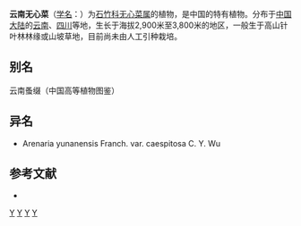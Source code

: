 {{Speciesbox
| taxon = Arenaria(植物) yunnanensis
| binomial_authority = Franch.
| subdivision_ranks =[[变种|变种]]
| subdivision =
* 云南无心菜 ''A. y.'' var. ''yunnanensis''
* [[簇生无心菜|簇生无心菜]] ''A. y.'' var. ''caespitosa''
}}

'''云南无心菜'''（[[学名|学名]]：{{lang|la|''Arenaria yunnanensis''}}）为[[石竹科|石竹科]][[无心菜属|无心菜属]]的植物，是中国的特有植物。分布于[[中国大陆|中国大陆]]的[[云南|云南]]、[[四川|四川]]等地，生长于海拔2,900米至3,800米的地区，一般生于高山针叶林林缘或山坡草地，目前尚未由人工引种栽培。

== 别名 ==
云南蚤缀（中国高等植物图鉴）

== 异名 ==
* Arenaria yunanensis Franch. var. caespitosa C. Y. Wu

== 参考文献 ==
<div class="references-small">
* {{cite web| url =http://www.bioinfo.cn/db05/KmzwSpecies.php?action=view&id=3684| title =云南无心菜（原变种）| work =《中国高等植物数据库全库》| publisher =中国科学院微生物研究所| author =昆明植物研究所| accessdate =2009-02-24| deadurl =yes| archiveurl =https://web.archive.org/web/20160305102641/http://www.bioinfo.cn/db05/KmzwSpecies.php?action=view&id=3684| archivedate =2016-03-05}}
</div>
{{Taxonbar|from=Q10880858}}

[[Category:无心菜属|Y]]
[[Category:_中国特有植物|Y]]
[[Category:_云南植物|Y]]
[[Category:_四川植物|Y]]